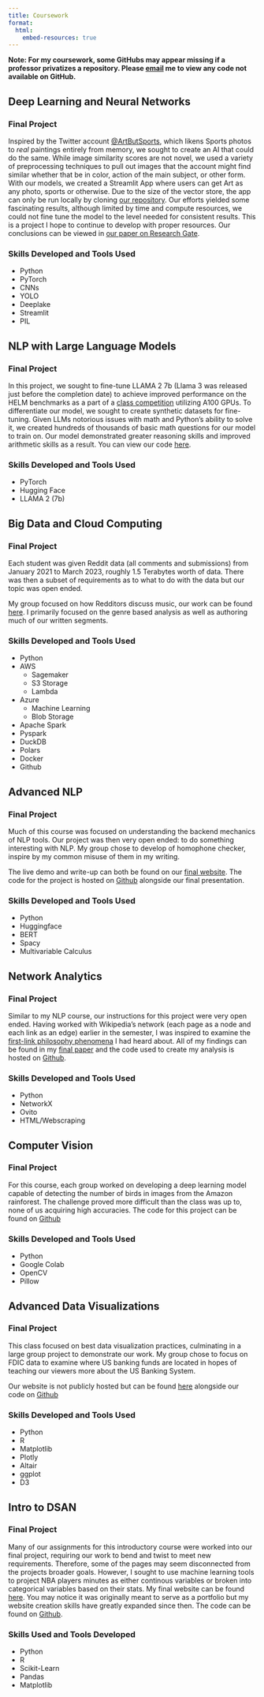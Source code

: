 ```yaml
---
title: Coursework
format:
  html:
    embed-resources: true
---
```


**Note: For my coursework, some GitHubs may appear missing if a professor privatizes a repository. Please [email](barishaustin@gmail.com) me to view any code not available on GitHub.**

## Deep Learning and Neural Networks

### Final Project

Inspired by the Twitter account [@ArtButSports](https://x.com/ArtButSports), which likens Sports photos to *real* paintings entirely from memory, we sought to create an AI that could do the same. While image similarity scores are not novel, we used a variety of preprocessing techniques to pull out images that the account might find similar whether that be in color, action of the main subject, or other form. With our models, we created a Streamlit App where users can get Art as any photo, sports or otherwise. Due to the size of the vector store, the app can only be run locally by cloning [our repository](https://github.com/5cminsuhlim/DSAN6600Proj?tab=readme-ov-file). Our efforts yielded some fascinating results, although limited by time and compute resources, we could not fine tune the model to the level needed for consistent results. This is a project I hope to continue to develop with proper resources. Our conclusions can be viewed in [our paper on Research Gate](https://www.researchgate.net/publication/380467940_Image_Similarity_Retrieval_using_Deep_Learning).


### Skills Developed and Tools Used

* Python
* PyTorch
* CNNs
* YOLO
* Deeplake
* Streamlit
* PIL

## NLP with Large Language Models

### Final Project

In this project, we sought to fine-tune LLAMA 2 7b (Llama 3 was released just before the completion date) to achieve improved performance on the HELM benchmarks as a part of a [class competition](https://www.linkedin.com/posts/trevor-adriaanse-92844980_chris-larson-and-i-taught-a-seminar-on-large-activity-7193962805195075584-WK57?utm_source=share&utm_medium=member_desktop) utilizing A100 GPUs. To differentiate our model, we sought to create synthetic datasets for fine-tuning. Given LLMs notorious issues with math and Python's ability to solve it, we created hundreds of thousands of basic math questions for our model to train on. Our model demonstrated greater reasoning skills and improved arithmetic skills as a result. You can view our code [here](https://github.com/lecarpen23/dsan5810-final-project/tree/master).

### Skills Developed and Tools Used

* PyTorch
* Hugging Face
* LLAMA 2 (7b)

## Big Data and Cloud Computing

### Final Project

Each student was given Reddit data (all comments and submissions) from January 2021 to March 2023, roughly 1.5 Terabytes worth of data. There was then a subset of requirements as to what to do with the data but our topic was open ended.

My group focused on how Redditors discuss music, our work can be found [here](https://gu-dsan6000.github.io/fall-2023-reddit-project-team-05/). I primarily focused on the genre based analysis as well as authoring much of our written segments.

### Skills Developed and Tools Used

* Python
* AWS
    * Sagemaker
    * S3 Storage
    * Lambda
* Azure
    * Machine Learning
    * Blob Storage
* Apache Spark
* Pyspark
* DuckDB
* Polars
* Docker
* Github

## Advanced NLP

### Final Project

Much of this course was focused on understanding the backend mechanics of NLP tools. Our project was then very open ended: to do something interesting with NLP. My group chose to develop of homophone checker, inspire by my common misuse of them in my writing.

The live demo and write-up can both be found on our [final website](https://mfgeary.github.io/dsan5800-final-project/). The code for the project is hosted on [Github](https://github.com/mfgeary/dsan5800-final-project) alongside our final presentation.

### Skills Developed and Tools Used

* Python
* Huggingface
* BERT
* Spacy
* Multivariable Calculus

## Network Analytics

### Final Project

Similar to my NLP course, our instructions for this project were very open ended. Having worked with Wikipedia's network (each page as a node and each link as an edge) earlier in the semester, I was inspired to examine the [first-link philosophy phenomena](https://en.wikipedia.org/wiki/Wikipedia:Getting_to_Philosophy) I had heard about. All of my findings can be found in my [final paper](./ANLY645/645-final-paper.html) and the code used to create my analysis is hosted on [Github](https://github.com/austinbarish/645-final-project).

### Skills Developed and Tools Used

* Python
* NetworkX
* Ovito
* HTML/Webscraping

## Computer Vision

### Final Project

For this course, each group worked on developing a deep learning model capable of detecting the number of birds in images from the Amazon rainforest. The challenge proved more difficult than the class was up to, none of us acquiring high accuracies. The code for this project can be found on [Github](https://github.com/Matenezamani/Yolo)

### Skills Developed and Tools Used

* Python
* Google Colab
* OpenCV
* Pillow

## Advanced Data Visualizations

### Final Project

This class focused on best data visualization practices, culminating in a large group project to demonstrate our work. My group chose to focus on FDIC data to examine where US banking funds are located in hopes of teaching our viewers more about the US Banking System. 

Our website is not publicly hosted but can be found [here](./spring2023-project-team-4/website/index.html) alongside our code on [Github](https://github.com/anly503/spring2023-project-team-4/releases/tag/v1.0-final)

### Skills Developed and Tools Used

* Python
* R
* Matplotlib
* Plotly
* Altair
* ggplot
* D3

## Intro to DSAN

### Final Project

Many of our assignments for this introductory course were worked into our final project, requiring our work to bend and twist to meet new requirements. Therefore, some of the pages may seem disconnected from the projects broader goals. However, I sought to use machine learning tools to project NBA players minutes as either continous variables or broken into categorical variables based on their stats. My final website can be found [here](./ANLY501/pages/index.html). You may notice it was originally meant to serve as a portfolio but my website creation skills have greatly expanded since then. The code can be found on [Github](https://github.com/anly501/anly-501-project-austinbarish/releases/tag/v1.0).

### Skills Used and Tools Developed

* Python
* R
* Scikit-Learn
* Pandas
* Matplotlib